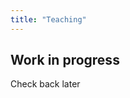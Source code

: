 ```yaml
---
title: "Teaching"
---
```


::: {.callout-caution appearance="minimal"}
## Work in progress

Check back later
:::